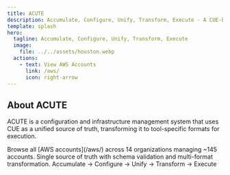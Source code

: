 ```yaml
---
title: ACUTE
description: Accumulate, Configure, Unify, Transform, Execute - A CUE-based infrastructure management system.
template: splash
hero:
  tagline: Accumulate, Configure, Unify, Transform, Execute
  image:
    file: ../../assets/houston.webp
  actions:
    - text: View AWS Accounts
      link: /aws/
      icon: right-arrow
---
```



## About ACUTE

ACUTE is a configuration and infrastructure management system that uses CUE as a unified source of truth, transforming it to tool-specific formats for execution.

<CardGrid stagger>
  <Card title="AWS Accounts" icon="open-book">
    Browse all [AWS accounts](/aws/) across 14 organizations managing ~145 accounts.
  </Card>
  <Card title="CUE-Based" icon="setting">
    Single source of truth with schema validation and multi-format transformation.
  </Card>
  <Card title="Five-Phase Pipeline" icon="rocket">
    Accumulate → Configure → Unify → Transform → Execute
  </Card>
</CardGrid>
